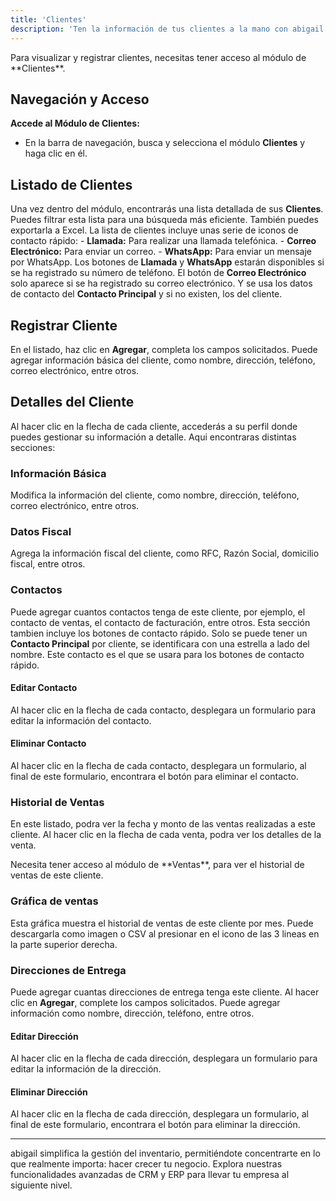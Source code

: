 ```yaml
---
title: 'Clientes'
description: 'Ten la información de tus clientes a la mano con abigail.'
---
```


<Warning>
Para visualizar y registrar clientes, necesitas tener acceso al módulo de **Clientes**.
</Warning>

## Navegación y Acceso

**Accede al Módulo de Clientes:**
   - En la barra de navegación, busca y selecciona el módulo **Clientes** y haga clic en él.

## Listado de Clientes

Una vez dentro del módulo, encontrarás una lista detallada de sus **Clientes**. Puedes filtrar esta lista para una búsqueda más eficiente. También puedes exportarla a Excel.
La lista de clientes incluye unas serie de iconos de contacto rápido:
    - **Llamada:** Para realizar una llamada telefónica.
    - **Correo Electrónico:** Para enviar un correo.
    - **WhatsApp:** Para enviar un mensaje por WhatsApp.
<Tip>
Los botones de **Llamada** y **WhatsApp** estarán disponibles si se ha registrado su número de teléfono. El botón de **Correo Electrónico** solo aparece si se ha registrado su correo electrónico. Y se usa los datos de contacto del **Contacto Principal** y si no existen, los del cliente.
</Tip>
## Registrar Cliente
En el listado, haz clic en **Agregar**, completa los campos solicitados. Puede agregar información básica del cliente, como nombre, dirección, teléfono, correo electrónico, entre otros.

## Detalles del Cliente
Al hacer clic en la flecha de cada cliente, accederás a su perfil donde puedes gestionar su información a detalle. Aqui encontraras distintas secciones:

### Información Básica
Modifica la información del cliente, como nombre, dirección, teléfono, correo electrónico, entre otros.

### Datos Fiscal
Agrega la información fiscal del cliente, como RFC, Razón Social, domicilio fiscal, entre otros.

### Contactos
Puede agregar cuantos contactos tenga de este cliente, por ejemplo, el contacto de ventas, el contacto de facturación, entre otros. Esta sección tambien incluye los botones de contacto rápido.
<Tip>
Solo se puede tener un **Contacto Principal** por cliente, se identificara con una estrella a lado del nombre. Este contacto es el que se usara para los botones de contacto rápido.
</Tip>

#### Editar Contacto
Al hacer clic en la flecha de cada contacto, desplegara un formulario para editar la información del contacto.

#### Eliminar Contacto
Al hacer clic en la flecha de cada contacto, desplegara un formulario, al final de este formulario, encontrara el botón para eliminar el contacto.

### Historial de Ventas
En este listado, podra ver la fecha y monto de las ventas realizadas a este cliente. Al hacer clic en la flecha de cada venta, podra ver los detalles de la venta.

<Tip>
Necesita tener acceso al módulo de **Ventas**, para ver el historial de ventas de este cliente.
</Tip>

### Gráfica de ventas
Esta gráfica muestra el historial de ventas de este cliente por mes. Puede descargarla como imagen o CSV al presionar en el icono de las 3 lineas en la parte superior derecha.

### Direcciones de Entrega
Puede agregar cuantas direcciones de entrega tenga este cliente. Al hacer clic en **Agregar**, complete los campos solicitados. Puede agregar información como nombre, dirección, teléfono, entre otros.

#### Editar Dirección
Al hacer clic en la flecha de cada dirección, desplegara un formulario para editar la información de la dirección.

#### Eliminar Dirección
Al hacer clic en la flecha de cada dirección, desplegara un formulario, al final de este formulario, encontrara el botón para eliminar la dirección.

---

<Card title="Subscribete hoy mismo" icon="rocket" href="https://www.abigail.mx/planes">
  abigail simplifica la gestión del inventario, permitiéndote concentrarte en lo que realmente importa: hacer crecer tu negocio. Explora nuestras funcionalidades avanzadas de CRM y ERP para llevar tu empresa al siguiente nivel.
</Card>